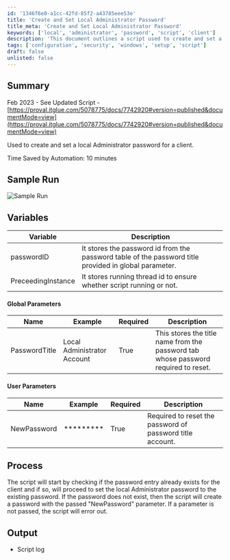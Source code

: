 ```yaml
---
id: '1346f6e0-a1cc-42fd-85f2-a43785eee53e'
title: 'Create and Set Local Administrator Password'
title_meta: 'Create and Set Local Administrator Password'
keywords: ['local', 'administrator', 'password', 'script', 'client']
description: 'This document outlines a script used to create and set a local Administrator password for a client, detailing the variables, parameters, and process involved. It highlights time savings achieved through automation and provides a sample run for reference.'
tags: ['configuration', 'security', 'windows', 'setup', 'script']
draft: false
unlisted: false
---
```

## Summary

Feb 2023 - See Updated Script - [https://proval.itglue.com/5078775/docs/7742920#version=published&documentMode=view](https://proval.itglue.com/5078775/docs/7742920#version=published&documentMode=view)

Used to create and set a local Administrator password for a client.

Time Saved by Automation: 10 minutes

## Sample Run

![Sample Run](../../../static/img/Windows---Local-Administrator-Process/image_1.png)

## Variables

| Variable        | Description                                                                                       |
|------------------|---------------------------------------------------------------------------------------------------|
| passwordID       | It stores the password id from the password table of the password title provided in global parameter. |
| PreceedingInstance| It stores running thread id to ensure whether script running or not.                              |

#### Global Parameters

| Name             | Example                       | Required | Description                                                                                     |
|------------------|-------------------------------|----------|-------------------------------------------------------------------------------------------------|
| PasswordTitle     | Local Administrator Account    | True     | This stores the title name from the password tab whose password required to reset.             |

#### User Parameters

| Name             | Example     | Required | Description                                                       |
|------------------|-------------|----------|-------------------------------------------------------------------|
| NewPassword       | *********   | True     | Required to reset the password of password title account.        |

## Process

The script will start by checking if the password entry already exists for the client and if so, will proceed to set the local Administrator password to the existing password. If the password does not exist, then the script will create a password with the passed "NewPassword" parameter. If a parameter is not passed, the script will error out.

## Output

- Script log












